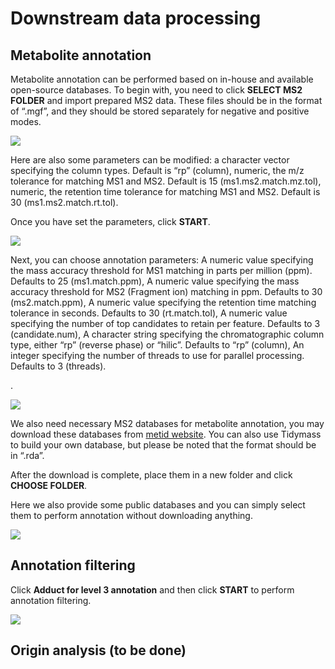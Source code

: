 # Downstream data processing

## Metabolite annotation

Metabolite annotation can be performed based on in-house and available open-source databases. To begin with, you need to click **SELECT MS2 FOLDER** and import prepared MS2 data. These files should be in the format of ".mgf", and they should be stored separately for negative and positive modes.


![](figures/ms2_folder.png)

Here are also some parameters can be modified: a character vector specifying the column types. Default is "rp" (column), numeric, the m/z tolerance for matching MS1 and MS2. Default is 15 (ms1.ms2.match.mz.tol), numeric, the retention time tolerance for matching MS1 and MS2. Default is 30 (ms1.ms2.match.rt.tol).

Once you have set the parameters, click **START**.

![](figures/metabolite_annotation.png)

Next, you can choose annotation parameters: A numeric value specifying the mass accuracy threshold for MS1 matching in parts per million (ppm). Defaults to 25 (ms1.match.ppm), A numeric value specifying the mass accuracy threshold for MS2 (Fragment ion) matching in ppm. Defaults to 30 (ms2.match.ppm), A numeric value specifying the retention time matching tolerance in seconds. Defaults to 30 (rt.match.tol), A numeric value specifying the number of top candidates to retain per feature. Defaults to 3 (candidate.num), A character string specifying the chromatographic column type, either "rp" (reverse phase) or "hilic". Defaults to "rp" (column), An integer specifying the number of threads to use for parallel processing. Defaults to 3 (threads).

.

![](figures/metabolite_annotation2.png)

We also need necessary MS2 databases for metabolite annotation, you may download these databases from [metid website](https://www.tidymass.org/metid/articles/public_databases.html){target="_blank"}. You can also use Tidymass to build your own database, but please be noted that the format should be in ".rda".

After the download is complete, place them in a new folder and click **CHOOSE FOLDER**.

Here we also provide some public databases and you can simply select them to perform annotation without downloading anything.

![](figures/metabolite_annotation3.png)

## Annotation filtering

Click **Adduct for level 3 annotation** and then click **START** to perform annotation filtering.

![](figures/annotation_filtering.png)


## Origin analysis (to be done)










